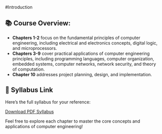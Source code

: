 #Introduction

## 📚 Course Overview:

* **Chapters 1-2** focus on the fundamental principles of computer engineering, including electrical and electronics concepts, digital logic, and microprocessors.
* **Chapters 3-9** cover practical applications of computer engineering principles, including programming languages, computer organization, embedded systems, computer networks, network security, and theory of computation.
* **Chapter 10** addresses project planning, design, and implementation.

## 📑 Syllabus Link

Here’s the full syllabus for your reference:

[Download PDF Syllabus](/computer-engineering-registration-examination-syllabus_compressed.pdf)

Feel free to explore each chapter to master the core concepts and applications of computer engineering!

